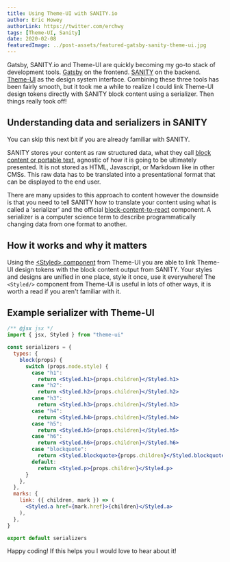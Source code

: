 ```yaml
---
title: Using Theme-UI with SANITY.io
author: Eric Howey
authorLink: https://twitter.com/erchwy
tags: [Theme-UI, Sanity]
date: 2020-02-08
featuredImage: ../post-assets/featured-gatsby-sanity-theme-ui.jpg
---
```


Gatsby, SANITY.io and Theme-UI are quickly becoming my go-to stack of development tools. [Gatsby](https://www.gatsbyjs.org/) on the frontend. [SANITY](https://www.sanity.io/) on the backend. [Theme-UI](https://theme-ui.com/) as the design system interface. Combining these three tools has been fairly smooth, but it took me a while to realize I could link Theme-UI design tokens directly with SANITY block content using a serializer. Then things really took off!

## Understanding data and serializers in SANITY

You can skip this next bit if you are already familiar with SANITY.

SANITY stores your content as raw structured data, what they call [block content or portable text](https://www.sanity.io/docs/presenting-block-text), agnostic of how it is going to be ultimately presented. It is not stored as HTML, Javascript, or Markdown like in other CMSs. This raw data has to be translated into a presentational format that can be displayed to the end user.

There are many upsides to this approach to content however the downside is that you need to tell SANITY how to translate your content using what is called a ‘serializer’ and the official [block-content-to-react](https://github.com/sanity-io/block-content-to-react) component. A serializer is a computer science term to describe programmatically changing data from one format to another.

## How it works and why it matters

Using the [<Styled\> component](https://theme-ui.com/styled) from Theme-UI you are able to link Theme-UI design tokens with the block content output from SANITY. Your styles and designs are unified in one place, style it once, use it everywhere! The `<Styled/>` component from Theme-UI is useful in lots of other ways, it is worth a read if you aren't familiar with it.

## Example serializer with Theme-UI

```jsx
/** @jsx jsx */
import { jsx, Styled } from "theme-ui"

const serializers = {
  types: {
    block(props) {
      switch (props.node.style) {
        case "h1":
          return <Styled.h1>{props.children}</Styled.h1>
        case "h2":
          return <Styled.h2>{props.children}</Styled.h2>
        case "h3":
          return <Styled.h3>{props.children}</Styled.h3>
        case "h4":
          return <Styled.h4>{props.children}</Styled.h4>
        case "h5":
          return <Styled.h5>{props.children}</Styled.h5>
        case "h6":
          return <Styled.h6>{props.children}</Styled.h6>
        case "blockquote":
          return <Styled.blockquote>{props.children}</Styled.blockquote>
        default:
          return <Styled.p>{props.children}</Styled.p>
      }
    },
  },
  marks: {
    link: ({ children, mark }) => (
      <Styled.a href={mark.href}>{children}</Styled.a>
    ),
  },
}

export default serializers
```

Happy coding! If this helps you I would love to hear about it!
